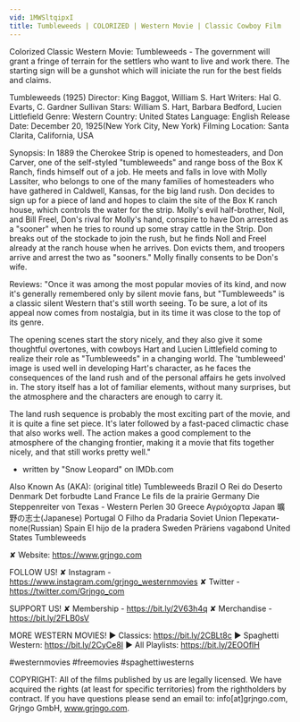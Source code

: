 ```yaml
---
vid: 1MWSltqipxI
title: Tumbleweeds | COLORIZED | Western Movie | Classic Cowboy Film
---
```


Colorized Classic Western Movie: Tumbleweeds - The government will grant a fringe of terrain for the settlers who want to live and work there. The starting sign will be a gunshot which will iniciate the run for the best fields and claims.

Tumbleweeds (1925)
Director: King Baggot, William S. Hart
Writers: Hal G. Evarts, C. Gardner Sullivan
Stars: William S. Hart, Barbara Bedford, Lucien Littlefield
Genre: Western
Country: United States
Language: English
Release Date: December 20, 1925(New York City, New York)
Filming Location: Santa Clarita, California, USA

Synopsis:
In 1889 the Cherokee Strip is opened to homesteaders, and Don Carver, one of the self-styled "tumbleweeds" and range boss of the Box K Ranch, finds himself out of a job. He meets and falls in love with Molly Lassiter, who belongs to one of the many families of homesteaders who have gathered in Caldwell, Kansas, for the big land rush. Don decides to sign up for a piece of land and hopes to claim the site of the Box K ranch house, which controls the water for the strip. Molly's evil half-brother, Noll, and Bill Freel, Don's rival for Molly's hand, conspire to have Don arrested as a "sooner" when he tries to round up some stray cattle in the Strip. Don breaks out of the stockade to join the rush, but he finds Noll and Freel already at the ranch house when he arrives. Don evicts them, and troopers arrive and arrest the two as "sooners." Molly finally consents to be Don's wife.

Reviews:
"Once it was among the most popular movies of its kind, and now it's generally remembered only by silent movie fans, but "Tumbleweeds" is a classic silent Western that's still worth seeing. To be sure, a lot of its appeal now comes from nostalgia, but in its time it was close to the top of its genre.

The opening scenes start the story nicely, and they also give it some thoughtful overtones, with cowboys Hart and Lucien Littlefield coming to realize their role as "Tumbleweeds" in a changing world. The 'tumbleweed' image is used well in developing Hart's character, as he faces the consequences of the land rush and of the personal affairs he gets involved in. The story itself has a lot of familiar elements, without many surprises, but the atmosphere and the characters are enough to carry it.

The land rush sequence is probably the most exciting part of the movie, and it is quite a fine set piece. It's later followed by a fast-paced climactic chase that also works well. The action makes a good complement to the atmosphere of the changing frontier, making it a movie that fits together nicely, and that still works pretty well."
- written by "Snow Leopard" on IMDb.com

Also Known As (AKA):
(original title) Tumbleweeds
Brazil O Rei do Deserto
Denmark Det forbudte Land
France Le fils de la prairie
Germany Die Steppenreiter von Texas - Western Perlen 30
Greece Αγριόχορτα
Japan 曠野の志士(Japanese)
Portugal O Filho da Pradaria
Soviet Union Перекати-поле(Russian)
Spain El hijo de la pradera
Sweden Präriens vagabond
United States Tumbleweeds

✘ Website: https://www.grjngo.com

FOLLOW US!
✘ Instagram - https://www.instagram.com/grjngo_westernmovies
✘ Twitter - https://twitter.com/Grjngo_com

SUPPORT US!
✘ Membership - https://bit.ly/2V63h4q
✘ Merchandise - https://bit.ly/2FLB0sV

MORE WESTERN MOVIES! 
► Classics: https://bit.ly/2CBLt8c 
► Spaghetti Western: https://bit.ly/2CyCe8I 
► All Playlists: https://bit.ly/2EOOfIH 

#westernmovies #freemovies #spaghettiwesterns

COPYRIGHT: All of the films published by us are legally licensed. We have acquired the rights (at least for specific territories) from the rightholders by contract. If you have questions please send an email to: info[at]grjngo.com, Grjngo GmbH, www.grjngo.com.